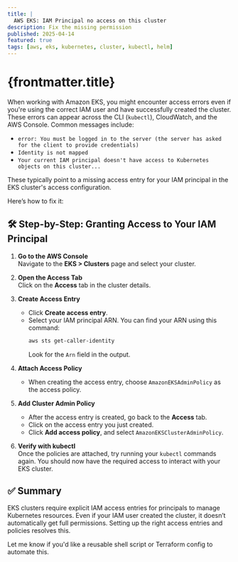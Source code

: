 ```yaml
---
title: |
  AWS EKS: IAM Principal no access on this cluster
description: Fix the missing permission
published: 2025-04-14
featured: true
tags: [aws, eks, kubernetes, cluster, kubectl, helm]
---
```



# {frontmatter.title}

When working with Amazon EKS, you might encounter access errors even if you're using the correct IAM user and have successfully created the cluster. These errors can appear across the CLI (`kubectl`), CloudWatch, and the AWS Console. Common messages include:

- `error: You must be logged in to the server (the server has asked for the client to provide credentials)`
- `Identity is not mapped`
- `Your current IAM principal doesn't have access to Kubernetes objects on this cluster...`

These typically point to a missing access entry for your IAM principal in the EKS cluster's access configuration.

Here’s how to fix it:

## 🛠️ Step-by-Step: Granting Access to Your IAM Principal

1. **Go to the AWS Console**  
   Navigate to the **EKS > Clusters** page and select your cluster.

2. **Open the Access Tab**  
   Click on the **Access** tab in the cluster details.

3. **Create Access Entry**  
   - Click **Create access entry**.
   - Select your IAM principal ARN. You can find your ARN using this command:
     ```sh
     aws sts get-caller-identity
     ```
     Look for the `Arn` field in the output.

4. **Attach Access Policy**  
   - When creating the access entry, choose `AmazonEKSAdminPolicy` as the access policy.

5. **Add Cluster Admin Policy**  
   - After the access entry is created, go back to the **Access** tab.
   - Click on the access entry you just created.
   - Click **Add access policy**, and select `AmazonEKSClusterAdminPolicy`.

6. **Verify with kubectl**  
   Once the policies are attached, try running your `kubectl` commands again. You should now have the required access to interact with your EKS cluster.

## ✅ Summary

EKS clusters require explicit IAM access entries for principals to manage Kubernetes resources. Even if your IAM user created the cluster, it doesn’t automatically get full permissions. Setting up the right access entries and policies resolves this.

Let me know if you'd like a reusable shell script or Terraform config to automate this.
